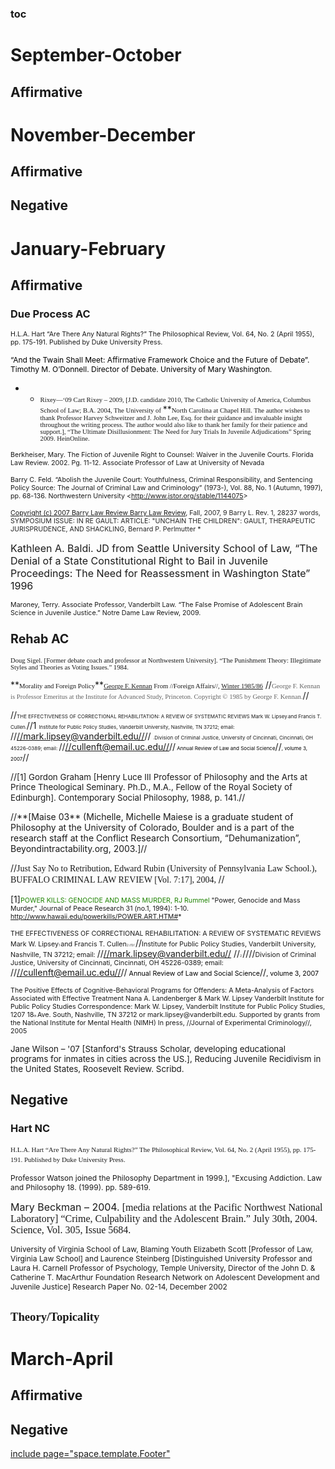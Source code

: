 ===[[toc]]=== 
=September-October= 
==Affirmative== 

=November-December= 
==Affirmative== 
==Negative== 

=January-February= 
==Affirmative== 

===Due Process AC=== 


<span style="font-size: 8pt;">H.L.A. Hart “Are There Any Natural Rights?” The Philosophical Review, Vol. 64, No. 2 (April 1955), pp. 175-191. Published by Duke University Press.</span>


<span style="color: black; font-size: 9.0pt;">“And the Twain Shall Meet: Affirmative Framework Choice and the Future of Debate”. Timothy M. O’Donnell. Director of Debate. University of Mary Washington.</span>


**<span style="font-family: 'Times New Roman'; font-size: 8pt;">Rixey—‘09 Cart Rixey – 2009, [J.D. candidate 2010, The Catholic University of America, Columbus School of Law; B.A. 2004, The University of </span>**<span style="font-family: 'Times New Roman'; font-size: 8pt;">North Carolina at Chapel Hill. The author wishes to thank Professor Harvey Schweitzer and J. John Lee, Esq. for their guidance and invaluable insight throughout the writing process. The author would also like to thank her family for their patience and support.], “The Ultimate Disillusionment: The Need for Jury Trials In Juvenile Adjudications” Spring 2009. HeinOnline.</span>


<span style="display: block; text-align: left;"><span style="display: block; font-size: 8pt; text-align: left;">Berkheiser, Mary. The Fiction of Juvenile Right to Counsel: Waiver in the Juvenile Courts. Florida Law Review. 2002. Pg. 11-12. Associate Professor of Law at University of Nevada </span></span>



<span style="display: block; text-align: left;"><span style="display: block; text-align: left;"><span style="font-size: 8.0pt;">Barry C. Feld. “Abolish the Juvenile Court: Youthfulness, Criminal Responsibility, and Sentencing Policy Source: The Journal of Criminal Law and Criminology” (1973-), Vol. 88, No. 1 (Autumn, 1997), pp. 68-136. Northwestern University <</span><span style="color: #002fc6; font-size: 8.0pt; text-decoration: none; text-underline: none;">[[http://www.jstor.org/stable/1144075]]</span><span style="font-size: 8.0pt;">></span> </span></span>

<span style="color: #1e00ca; font-size: 8.0pt;">[[http://web.lexis-nexis.com/scholastic/document?_m=14529205dbdb1b702fe1795b485506f9&_docnum=1&wchp=dGLbVzb-zSkVk&_md5=c22bd15315f18223e375a9c08edc4442|Copyright (c) 2007 Barry Law Review Barry Law Review]]</span><span style="color: #262626; font-size: 8.0pt;">, Fall, 2007, 9 Barry L. Rev. 1, 28237 words, SYMPOSIUM ISSUE: IN RE GAULT: ARTICLE: "UNCHAIN THE CHILDREN": GAULT, THERAPEUTIC JURISPRUDENCE, AND SHACKLING, Bernard P. Perlmutter *</span>


<span class="CitesChar"><span style="font-size: 12pt;">Kathleen A. Baldi. JD from Seattle University School of Law, “The Denial of a State Constitutional Right to Bail in Juvenile Proceedings: The Need for Reassessment in Washington State” 1996</span></span>


<span style="font-size: 8.0pt;">Maroney, Terry. Associate Professor, Vanderbilt Law. “The False Promise of Adolescent Brain Science in Juvenile Justice.” Notre Dame Law Review, 2009.</span>

===<span style="font-size: 120%;">Rehab AC</span>=== 
<span style="display: block; text-align: left;">
</span>
<span style="font-family: Cambria; font-size: 8pt; margin-top: 0.1pt;">Doug Sigel. [Former debate coach and professor at Northwestern University]. “The Punishment Theory: Illegitimate Styles and Theories as Voting Issues.” 1984.</span>


<span style="margin-bottom: 14pt;">**<span style="font-family: Cambria; font-size: 8pt;">Morality and Foreign Policy</span>**<span style="color: #153364; font-family: Cambria; font-size: 8pt;">[[http://www.foreignaffairs.org/author/george-f-kennan/index.html|George F. Kennan]]</span><span style="font-family: Cambria; font-size: 8pt;"> From //Foreign Affairs//, </span><span style="color: #153364; font-family: Cambria; font-size: 8pt;">[[http://www.foreignaffairs.org/1985/2.html|Winter 1985/86]]</span> //<span style="color: #646464; font-family: Cambria; font-size: 8pt;">George F. Kennan is Professor Emeritus at the Institute for Advanced Study, Princeton. Copyright © 1985 by George F. Kennan.</span>//</span>


//<span style="font-size: 6pt;">THE EFFECTIVENESS OF CORRECTIONAL REHABILITATION: A REVIEW OF SYSTEMATIC REVIEWS Mark W. Lipsey</span><span style="font-size: 1.5pt;">1 </span><span style="font-size: 6pt;">and Francis T. Cullen</span><span style="font-size: 1.5pt;">2 </span>//1 <span style="font-size: 6pt;">Institute for Public Policy Studies, Vanderbilt University, Nashville, TN 37212; email: </span>//[[mailto:mark.lipsey@vanderbilt.edu|//mark.lipsey@vanderbilt.edu//]]// <span style="font-size: 1.5pt;">2 </span><span style="font-size: 6pt;">Division of Criminal Justice, University of Cincinnati, Cincinnati, OH 45226-0389; email: </span>//[[mailto:cullenft@email.uc.edu|//cullenft@email.uc.edu//]]//<span style="color: black; font-size: 6pt;"> Annual Review of Law and Social Science</span>//<span style="color: black; font-size: 6pt;">, volume 3, 2007</span>//


//<span style="font-size: 10pt;">[1] Gordon Graham [Henry Luce III Professor of Philosophy and the Arts at Prince Theological Seminary. Ph.D., M.A., Fellow of the Royal Society of Edinburgh]. Contemporary Social Philosophy, 1988, p. 141.</span>//


//**[Maise 03** (Michelle, Michelle Maiese is a graduate student of Philosophy at the University of Colorado, Boulder and is a part of the research staff at the Conflict Research Consortium, “Dehumanization”, Beyondintractability.org, 2003.]//


//<span style="font-family: Times;">Just Say No to Retribution, Edward Rubin (University of Pennsylvania Law School.), BUFFALO CRIMINAL LAW REVIEW [Vol. 7:17], 2004, </span>//


[1]<span style="color: #1d8300; font-size: 8pt;">POWER KILLS: GENOCIDE AND MASS MURDER, RJ Rummel </span><span style="font-size: 8pt;">"Power, Genocide and Mass Murder," Journal of Peace Research 31 (no.1, 1994): 1-10. http://www.hawaii.edu/powerkills/POWER.ART.HTM#*</span>


<span style="font-size: 8pt;">THE EFFECTIVENESS OF CORRECTIONAL REHABILITATION: A REVIEW OF SYSTEMATIC REVIEWS Mark W. Lipsey</span><span style="font-size: 3.5pt;">1 </span><span style="font-size: 8pt;">and Francis T. Cullen</span><span style="font-size: 3.5pt;">2 //1// </span>//<span style="font-size: 8pt;">Institute for Public Policy Studies, Vanderbilt University, Nashville, TN 37212; email: </span>//[[mailto:mark.lipsey@vanderbilt.edu|//mark.lipsey@vanderbilt.edu//]] //<span style="font-size: 3.5pt;">2 </span>////<span style="font-size: 8pt;">Division of Criminal Justice, University of Cincinnati, Cincinnati, OH 45226-0389; email: </span>//[[mailto:cullenft@email.uc.edu|//cullenft@email.uc.edu//]]//<span style="color: black; font-size: 8pt;"> Annual Review of Law and Social Science</span>//<span style="color: black; font-size: 8pt;">, volume 3, 2007</span>


<span style="font-size: 8pt;">The Positive Effects of Cognitive-Behavioral Programs for Offenders: A Meta-Analysis of Factors Associated with Effective Treatment Nana A. Landenberger & Mark W. Lipsey Vanderbilt Institute for Public Policy Studies </span>
<span style="font-size: 8pt;">Correspondence: Mark W. Lipsey, Vanderbilt Institute for Public Policy Studies, 1207 18</span><span style="font-size: 3.5pt;">th </span><span style="font-size: 8pt;">Ave. South, Nashville, TN 37212 or mark.lipsey@vanderbilt.edu. Supported by grants from the National Institute for Mental Health (NIMH) </span>
<span style="font-size: 8pt;">In press, //Journal of Experimental Criminology//, 2005</span>


<span style="font-size: 10pt;">Jane Wilson – '07 [Stanford's Strauss Scholar, developing educational programs for inmates in cities across the US.], Reducing Juvenile Recidivism in the United States, Roosevelt Review. Scribd. </span>






==Negative== 

===Hart NC=== 

<span style="font-family: 'Times New Roman'; font-size: 11px; line-height: 16px;">H.L.A. Hart “Are There Any Natural Rights?” The Philosophical Review, Vol. 64, No. 2 (April 1955), pp. 175-191. Published by Duke University Press.</span>

<span style="font-size: 9pt;">Professor Watson joined the Philosophy Department in 1999.], "Excusing Addiction. Law and Philosophy 18. (1999). pp. 589-619.</span>


<span class="AuthorDateChar"><span style="font-size: 12pt;">Mary Beckman – 2004.</span></span><span style="font-family: 'Times New Roman'; font-size: 12pt;"> [media relations at the Pacific Northwest National Laboratory] “Crime, Culpability and the Adolescent Brain.” July 30th, 2004. Science, Vol. 305, Issue 5684.</span>

<span style="font-size: 9pt;">University of Virginia School of Law, Blaming Youth Elizabeth Scott [Professor of Law, Virginia Law School] and Laurence Steinberg [Distinguished University Professor and Laura H. Carnell Professor of Psychology, Temple University, Director of the John D. & Catherine T. MacArthur Foundation Research Network on Adolescent Development and Juvenile Justice] Research Paper No. 02-14, December 2002 </span>



==<span class="underline"><span style="font-family: 'Times New Roman'; font-size: 14pt;">Theory/Topicality </span></span>== 

=== === 



=March-April= 
==Affirmative== 
==Negative== 

[[include page="space.template.Footer"]]